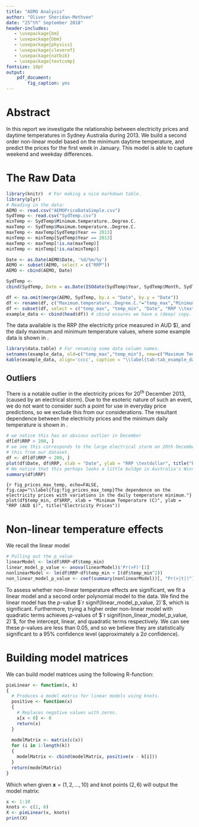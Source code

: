 ```yaml
---
title: "AEMO Analysis"
author: "Oliver Sheridan-Methven"
date: "25^th^ September 2018"
header-includes:
   - \usepackage{bm}
   - \usepackage{bbm}
   - \usepackage{physics}
   - \usepackage{cleveref}
   - \usepackage{natbib}
   - \usepackage{textcomp}
fontsize: 10pt
output: 
    pdf_document: 
        fig_caption: yes
---
```



# Abstract 

In this report we investigate the relationship between electricity prices
and daytime temperatures in Sydney Australia during 2013. We build a
second order non-linear model based on the minimum daytime temperature,
and predict the prices for the first week in January. This model is able to 
capture weekend and weekday differences.

# The Raw Data

```r
library(knitr)  # For making a nice markdown table. 
library(plyr)
# Reading in the data:
AEMO <- read.csv("AEMOPriceDataSimple.csv")
SydTemp <- read.csv("SydTemp.csv")
minTemp <- SydTemp$Minimum.temperature..Degree.C.
maxTemp <- SydTemp$Maximum.temperature..Degree.C.
maxTemp <- maxTemp[SydTemp$Year == 2013]
minTemp <- minTemp[SydTemp$Year == 2013]
maxTemp <- maxTemp[!is.na(maxTemp)]
minTemp <- minTemp[!is.na(minTemp)]

Date <- as.Date(AEMO$Date, '%d/%m/%y')
AEMO <- subset(AEMO, select = c("RRP"))
AEMO <- cbind(AEMO, Date)

SydTemp <-
cbind(SydTemp, Date = as.Date(ISOdate(SydTemp$Year, SydTemp$Month, SydTemp$Day)))

df <- na.omit(merge(AEMO, SydTemp, by.x = "Date", by.y = "Date"))
df <- rename(df, c("Maximum.temperature..Degree.C."="temp_max","Minimum.temperature..Degree.C."="temp_min"))
df <- subset(df, select = c("temp_max", "temp_min", "Date", "RRP \\textdollar"))
example_data <- cbind(head(df)) # cbind ensures we have a (deep) copy.
```

The data available is the RRP (the electricity price measured in AUD \$), 
and the daily maximum and minimum temperature values, 
where some example data 
is shown in \Cref{tab:tab_example_data}.

```r
library(data.table) # For renaming some data column names. 
setnames(example_data, old=c("temp_max","temp_min"), new=c("Maximum Temperature", "Minimum Temperature"))
kable(example_data, align='cccc', caption = "\\label{tab:tab_example_data}Some example data illustrating the fields/features available for fitting.")
```

## Outliers

There is a notable outlier in the electricity prices for 20^th^ December 2013, 
(caused by an electrical storm). Due to the esoteric nature of such an event,
we do not want to consider such a point for use in everyday price predictions, 
so we exclude this from our considerations. The resultant dependence between the 
electricity prices and the minimum daily temperature is shown in 
 \Cref{fig:fig_prices_max_temp}. 

```r
# we notice this has an obvious outlier in December
df[df$RRP > 200, ]
# we see this corresponds to the large electrical storm on 20th December 2013, so will delete
# this from our dataset.
df <- df[df$RRP < 200, ]
plot(df$Date, df$RRP, xlab = "Date", ylab = "RRP \textdollar", title("Electricity Prices"))
# We notice that this perhaps looks a little buldge in Australia's Winter months (May-September)
summary(df$RRP)
```

```{r fig_prices_max_temp, echo=FALSE, fig.cap="\\label{fig:fig_prices_max_temp}The dependence on the electricity prices with variations in the daily temperature minimum."}
plot(df$temp_min, df$RRP, xlab = "Minimum Temperature (C)", ylab = "RRP (AUD $)", title("Electricity Prices"))
```

# Non-linear temperature effects 

We recall the linear model
\begin{equation}
\label{eqt:linear_model}
Y = \beta X + \epsilon.
\end{equation}

```r
# Pulling out the p_value
linearModel <- lm(df$RRP~df$temp_min)
linear_model_p_value <- anova(linearModel)$'Pr(>F)'[1]
nonlinearModel <- lm(df$RRP~df$temp_min + I(df$temp_min^2))
non_linear_model_p_value <- coef(summary(nonlinearModel))[, "Pr(>|t|)"]
```
To assess whether non-linear temperature effects are significant, we fit a 
linear model and a second order polynomial model to the data. We find the 
linear model \eqref{eqt:linear_model} has the $p$-value $`r signif(linear_model_p_value, 2)`$, 
 which is significant. Furthermore, trying a higher order non-linear model
with quadratic terms achieves $p$-values of $`r signif(non_linear_model_p_value, 2)`$, for the
intercept, linear, and quadratic terms respectively.
We can see these $p$-values are less than 0.05, and so we believe they are 
statistically significant to a 95\% confidence level (approximately a 
$2 \sigma$ 
confidence). 


# Building model matrices

We can build model matrices using the following R-function: 

```r
pieLinear <- function(x, k)
{
  # Produces a model matrix for linear models using knots.
  positive <- function(x)
  {
    # Replaces negative values with zeros.
    x[x < 0] <- 0
    return(x)
  }
  
  modelMatrix <- matrix(c(x))
  for (i in 1:length(k))
  {
    modelMatrix <- cbind(modelMatrix, positive(x - k[i]))
  }
  return(modelMatrix)
}
```

Which when given $\bm{x} = (1,2,\ldots,10)$ and knot points $(2,6)$ will output the
model matrix:

```r
x <- 1:10
knots <- c(2, 6)
X <- pieLinear(x, knots)
print(X)
```

